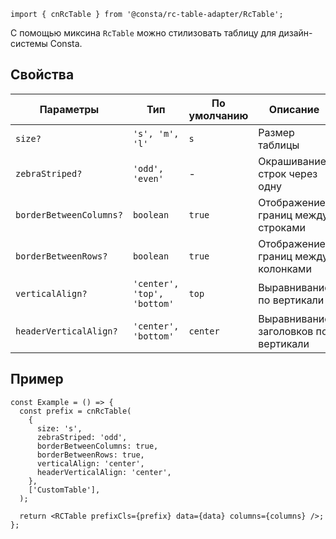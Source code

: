 
```tsx
import { cnRcTable } from '@consta/rc-table-adapter/RcTable';
```

С помощью миксина `RcTable` можно стилизовать таблицу для дизайн-системы Consta.

## Свойства

| Параметры               | Тип                         | По умолчанию | Описание                             |
| ----------------------- | --------------------------- | ------------ | ------------------------------------ |
| `size?`                 | `'s', 'm', 'l'`             | `s`          | Размер таблицы                       |
| `zebraStriped?`         | `'odd', 'even'`             | -            | Окрашивание строк через одну         |
| `borderBetweenColumns?` | `boolean`                   | `true`       | Отображение границ между строками    |
| `borderBetweenRows?`    | `boolean`                   | `true`       | Отображение границ между колонками   |
| `verticalAlign?`        | `'center', 'top', 'bottom'` | `top`        | Выравнивание по вертикали            |
| `headerVerticalAlign?`  | `'center', 'bottom'`        | `center`     | Выравнивание заголовков по вертикали |

## Пример

```tsx
const Example = () => {
  const prefix = cnRcTable(
    {
      size: 's',
      zebraStriped: 'odd',
      borderBetweenColumns: true,
      borderBetweenRows: true,
      verticalAlign: 'center',
      headerVerticalAlign: 'center',
    },
    ['CustomTable'],
  );

  return <RCTable prefixCls={prefix} data={data} columns={columns} />;
};
```

<RcTableExample />

